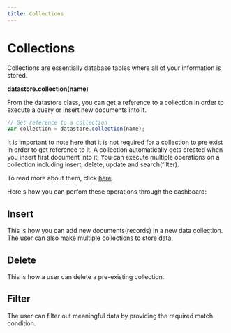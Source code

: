 ```yaml
---
title: Collections
---
```


# Collections

Collections are essentially database tables where all of your information is stored.

**datastore.collection(name)**

From the datastore class, you can get a reference to a collection in order to execute a query or insert new documents into it.

```js
// Get reference to a collection
var collection = datastore.collection(name);
```

It is important to note here that it is not required for a collection to pre exist in order to get reference to it. A collection automatically gets created when you insert first document into it. 
You can execute multiple operations on a collection including insert, delete, update and search(filter).

To read more about them, click [here](/references/client-sdk/datastore/collection/insert).

Here's how you can perfom these operations through the dashboard:

## Insert 

This is how you can add new documents(records) in a new data collection. The user can also make multiple collections to store data. 

<ReactPlayer playing controls volume={0} width={832} height={468} url="/demos/datastore/add-document.webm" />

## Delete

This is how a user can delete a pre-existing collection.

<ReactPlayer playing controls volume={0} width={832} height={468} url="/demos/datastore/collection-delete.webm" />

## Filter

The user can filter out meaningful data by providing the required match condition.

<ReactPlayer playing controls volume={0} width={832} height={468} url="/demos/datastore/collection-filter.webm" />



